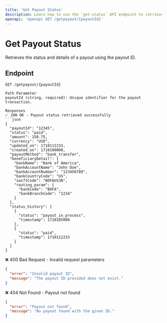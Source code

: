 ```yaml
---
title: 'Get Payout Status'
description: Learn how to use the `get-status` API endpoint to retrieve payout details, including history and status.
openapi: 'openapi GET /getpayout/{payoutId}'
---
```


# Get Payout Status

Retrieves the status and details of a payout using the payout ID.

## Endpoint

```http
GET /getpayout/{payoutId}

Path Parameter
payoutId (string, required): Unique identifier for the payout transaction.

Responses
✅ 200 OK - Payout status retrieved successfully
```json
{
  "payoutId": "12345",
  "status": "paid",
  "amount": 150.75,
  "currency": "USD",
  "updated_on": 1710112233,
  "created_on": 1710100000,
  "payoutMethod": "bank_transfer",
  "beneficiaryDetail": {
    "bankName": "Bank of America",
    "bankAccountName": "John Doe",
    "bankAccountNumber": "123456789",
    "bankCountryCode": "US",
    "swiftCode": "BOFAUS3N",
    "routing_param": {
      "bankCode": "BOFA",
      "bankBranchCode": "1234"
    }
  },
  "status_history": [
    {
      "status": "payout_in_process",
      "timestamp": 1710105000
    },
    {
      "status": "paid",
      "timestamp": 1710112233
    }
  ]
}
```
❌ 400 Bad Request - Invalid request parameters
```json
{
  "error": "Invalid payout ID",
  "message": "The payout ID provided does not exist."
}
```

❌ 404 Not Found - Payout not found
```json
{
  "error": "Payout not found",
  "message": "No payout found with the given ID."
}
```


